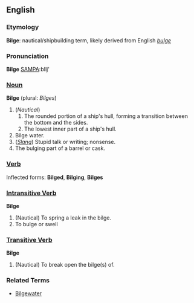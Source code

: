 ==English==
===Etymology===
'''Bilge''': nautical/shipbuilding term, likely derived from English ''[[bulge]]''

===Pronunciation===
'''Bilge''' [[Pronunciation guide|SAMPA]]:bIlj'

===[[Noun]]===
'''Bilge''' (plural: ''Bilges'')

# (''Nautical'')
## The rounded portion of a ship's hull, forming a transition between the bottom and the sides.
## The lowest inner part of a ship's hull. 
# Bilge water. 
# (''[[Slang]]'') Stupid talk or writing; nonsense. 
# The bulging part of a barrel or cask.

===[[Verb]]===
Inflected forms: '''Bilged''', '''Bilging''', '''Bilges'''

===[[Intransitive verb|Intransitive Verb]]===
'''Bilge'''

# (Nautical) To spring a leak in the bilge.
# To bulge or swell

===[[Transitive verb|Transitive Verb]]===
'''Bilge'''

# (Nautical) To break open the bilge(s) of.

===Related Terms===

*[[Bilgewater]]